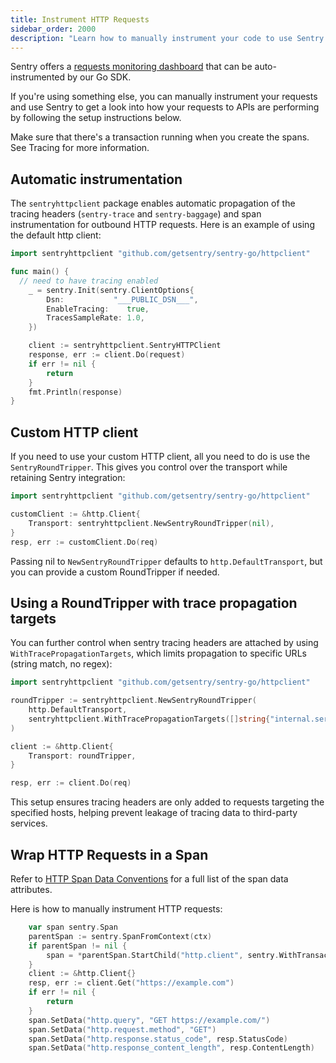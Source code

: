 ```yaml
---
title: Instrument HTTP Requests
sidebar_order: 2000
description: "Learn how to manually instrument your code to use Sentry's Requests module."
---
```


Sentry offers a [requests monitoring dashboard](https://sentry.io/orgredirect/organizations/:orgslug/insights/backend/http/) that can be auto-instrumented by our Go SDK.

If you're using something else, you can manually instrument your requests and use Sentry to get a look into how your requests to APIs are performing by following the setup instructions below.

<Alert>
Make sure that there's a transaction running when you create the spans. See <PlatformLink to="/tracing/">Tracing</PlatformLink> for more information.
</Alert>

## Automatic instrumentation

The `sentryhttpclient` package enables automatic propagation of the tracing headers (`sentry-trace` and `sentry-baggage`) and span instrumentation for outbound HTTP requests. Here is an example of using the default http client:

```go
import sentryhttpclient "github.com/getsentry/sentry-go/httpclient"

func main() {
  // need to have tracing enabled
	_ = sentry.Init(sentry.ClientOptions{
		Dsn:           "___PUBLIC_DSN___",
		EnableTracing:    true,
		TracesSampleRate: 1.0,
	})

	client := sentryhttpclient.SentryHTTPClient
	response, err := client.Do(request)
	if err != nil {
		return
	}
	fmt.Println(response)
}
```

## Custom HTTP client

If you need to use your custom HTTP client, all you need to do is use the `SentryRoundTripper`. This gives you control over the transport while retaining Sentry integration:

```go
import sentryhttpclient "github.com/getsentry/sentry-go/httpclient"

customClient := &http.Client{
	Transport: sentryhttpclient.NewSentryRoundTripper(nil),
}
resp, err := customClient.Do(req)
```

Passing nil to `NewSentryRoundTripper` defaults to `http.DefaultTransport`, but you can provide a custom RoundTripper if needed.

## Using a RoundTripper with trace propagation targets

You can further control when sentry tracing headers are attached by using `WithTracePropagationTargets`, which limits propagation to specific URLs (string match, no regex):

```go
import sentryhttpclient "github.com/getsentry/sentry-go/httpclient"

roundTripper := sentryhttpclient.NewSentryRoundTripper(
	http.DefaultTransport,
	sentryhttpclient.WithTracePropagationTargets([]string{"internal.service.local", "api.example.com"}),
)

client := &http.Client{
	Transport: roundTripper,
}

resp, err := client.Do(req)
```

This setup ensures tracing headers are only added to requests targeting the specified hosts, helping prevent leakage of tracing data to third-party services.

## Wrap HTTP Requests in a Span

<Alert>

Refer to [HTTP Span Data Conventions](https://develop.sentry.dev/sdk/performance/span-data-conventions/#http) for a full list of the span data attributes.

</Alert>

Here is how to manually instrument HTTP requests:

```go
	var span sentry.Span
	parentSpan := sentry.SpanFromContext(ctx)
	if parentSpan != nil {
		span = *parentSpan.StartChild("http.client", sentry.WithTransactionName("transaction-name"), sentry.WithDescription("description"))
	}
	client := &http.Client{}
	resp, err := client.Get("https://example.com")
	if err != nil {
		return
	}
	span.SetData("http.query", "GET https://example.com/")
	span.SetData("http.request.method", "GET")
	span.SetData("http.response.status_code", resp.StatusCode)
	span.SetData("http.response_content_length", resp.ContentLength)
```


